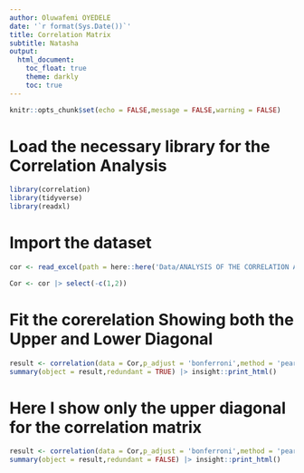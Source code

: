 ```yaml
---
author: Oluwafemi OYEDELE
date: '`r format(Sys.Date())`'
title: Correlation Matrix
subtitle: Natasha
output:
  html_document:
    toc_float: true
    theme: darkly
    toc: true
---
```


```r
knitr::opts_chunk$set(echo = FALSE,message = FALSE,warning = FALSE)
```
# Load the necessary library for the Correlation Analysis

```r
library(correlation)
library(tidyverse)
library(readxl)
```

# Import the dataset
```r
cor <- read_excel(path = here::here('Data/ANALYSIS OF THE CORRELATION AMONG TRAITS.xlsx'),skip = 1)

Cor <- cor |> select(-c(1,2))

```

# Fit the corerelation Showing both the Upper and Lower Diagonal
```r
result <- correlation(data = Cor,p_adjust = 'bonferroni',method = 'pearson',redundant = TRUE)
summary(object = result,redundant = TRUE) |> insight::print_html()
```
# Here I show only the upper diagonal for the correlation matrix
```r
result <- correlation(data = Cor,p_adjust = 'bonferroni',method = 'pearson')
summary(object = result,redundant = FALSE) |> insight::print_html()
```
